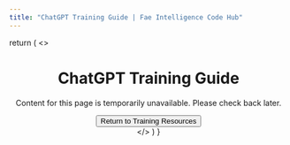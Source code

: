 ```yaml
---
title: "ChatGPT Training Guide | Fae Intelligence Code Hub"
---
```



  return (
    <>
      <Header />
      <main className="flex-grow">
        <Container className="py-12 text-center">
          <MessageSquare className="h-16 w-16 text-accent mx-auto mb-4" />
          <h1 className="text-3xl sm:text-4xl md:text-5xl font-bold mb-4 text-primary">
            ChatGPT Training Guide
          </h1>
          <p className="text-lg text-muted-foreground mb-8">
            Content for this page is temporarily unavailable. Please check back later.
          </p>
          <Button asChild>
            <Link href="/training-resources">Return to Training Resources</Link>
          </Button>
        </Container>
      </main>
      <Footer />
    </>
  )
}
